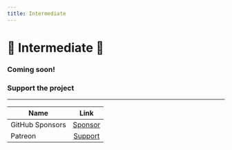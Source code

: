 ```yaml
---
title: Intermediate
---
```


# 🦀 Intermediate 🦀

### Coming soon!

### Support the project

---

| Name            |                    Link                               |
| --------------- |:-----------------------------------------------------:|
| GitHub Sponsors |  [Sponsor](https://github.com/sponsors/Hifumi1337/)   |
| Patreon         |  [Support](https://www.patreon.com/SupportHifumi1337) |

